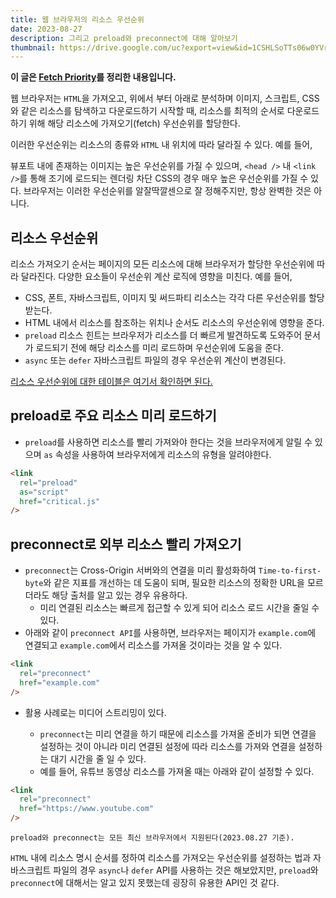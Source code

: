 ```yaml
---
title: 웹 브라우저의 리소스 우선순위
date: 2023-08-27
description: 그리고 preload와 preconnect에 대해 알아보기
thumbnail: https://drive.google.com/uc?export=view&id=1CSHLSoTTs06w0YVrSgQPTJL7zDLC8B3v
---
```


**이 글은 [Fetch Priority](https://web.dev/fetch-priority/)를 정리한 내용입니다.**

웹 브라우저는 `HTML`을 가져오고, 위에서 부터 아래로 분석하며 이미지, 스크립트, CSS와 같은 리소스를 탐색하고 다운로드하기 시작할 때,
리소스를 최적의 순서로 다운로드하기 위해 해당 리소스에 가져오기(fetch) 우선순위를 할당한다.

이러한 우선순위는 리소스의 종류와 `HTML` 내 위치에 따라 달라질 수 있다. 예를 들어,

뷰포트 내에 존재하는 이미지는 높은 우선순위를 가질 수 있으며,
`<head />` 내 `<link />`를 통해 조기에 로드되는 렌더링 차단 CSS의 경우 매우 높은 우선순위를 가질 수 있다.
브라우저는 이러한 우선순위를 알잘딱깔센으로 잘 정해주지만, 항상 완벽한 것은 아니다.

## 리소스 우선순위

리소스 가져오기 순서는 페이지의 모든 리소스에 대해 브라우저가 할당한 우선순위에 따라 달라진다.
다양한 요소들이 우선순위 계산 로직에 영향을 미친다. 예를 들어,

- CSS, 폰트, 자바스크립트, 이미지 및 써드파티 리소스는 각각 다른 우선순위를 할당 받는다.
- HTML 내에서 리소스를 참조하는 위치나 순서도 리소스의 우선순위에 영향을 준다.
- `preload` 리소스 힌트는 브라우저가 리소스를 더 빠르게 발견하도록 도와주어 문서가 로드되기 전에 해당 리소스를 미리 로드하며 우선순위에 도움을 준다.
- `async` 또는 `defer` 자바스크립트 파일의 경우 우선순위 계산이 변경된다.

[리소스 우선순위에 대한 테이블은 여기서 확인하면 된다.](https://web.dev/fetch-priority/#resource-priority)

## preload로 주요 리소스 미리 로드하기

- `preload`를 사용하면 리소스를 빨리 가져와야 한다는 것을 브라우저에게 알릴 수 있으며 `as` 속성을 사용하여 브라우저에게 리소스의 유형을 알려야한다.

```html
<link
  rel="preload"
  as="script"
  href="critical.js"
/>
```

## preconnect로 외부 리소스 빨리 가져오기

- `preconnect`는 Cross-Origin 서버와의 연결을 미리 활성화하여 `Time-to-first-byte`와 같은 지표를 개선하는 데 도움이 되며, 필요한 리소스의 정확한 URL을 모르더라도 해당 출처를 알고 있는 경우 유용하다.
  - 미리 연결된 리소스는 빠르게 접근할 수 있게 되어 리소스 로드 시간을 줄일 수 있다.
- 아래와 같이 `preconnect API`를 사용하면, 브라우저는 페이지가 `example.com`에 연결되고 `example.com`에서 리소스를 가져올 것이라는 것을 알 수 있다.

```html
<link
  rel="preconnect"
  href="example.com"
/>
```

- 활용 사례로는 미디어 스트리밍이 있다.

  - `preconnect`는 미리 연결을 하기 때문에 리소스를 가져올 준비가 되면 연결을 설정하는 것이 아니라 미리 연결된 설정에 따라 리소스를 가져와 연결을 설정하는 대기 시간을 줄 일 수 있다.
  - 예를 들어, 유튜브 동영상 리소스를 가져올 때는 아래와 같이 설정할 수 있다.

```html
<link
  rel="preconnect"
  href="https://www.youtube.com"
/>
```

```text
preload와 preconnect는 모든 최신 브라우저에서 지원된다(2023.08.27 기준).
```

`HTML` 내에 리소스 명시 순서를 정하여 리소스를 가져오는 우선순위를 설정하는 법과 자바스크립트 파일의 경우 `async`나 `defer` API를 사용하는 것은 해보았지만,
`preload`와 `preconnect`에 대해서는 알고 있지 못했는데 굉장히 유용한 API인 것 같다.
